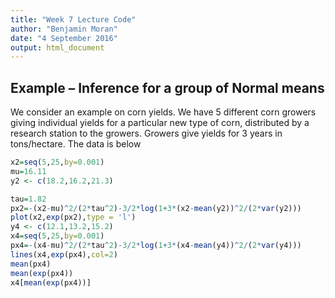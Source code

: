 ```yaml
---
title: "Week 7 Lecture Code"
author: "Benjamin Moran"
date: "4 September 2016"
output: html_document
---
```


## Example – Inference for a group of Normal means
We consider an example on corn yields. We have 5 different corn growers giving individual yields for a particular new type of corn, distributed by a research station to the growers. Growers give yields for 3 years in tons/hectare. The data is below


```r
x2=seq(5,25,by=0.001)
mu=16.11
y2 <- c(18.2,16.2,21.3)

tau=1.82
px2=-(x2-mu)^2/(2*tau^2)-3/2*log(1+3*(x2-mean(y2))^2/(2*var(y2))) 
plot(x2,exp(px2),type = 'l')
y4 <- c(12.1,13.2,15.2)
x4=seq(5,25,by=0.001) 
px4=-(x4-mu)^2/(2*tau^2)-3/2*log(1+3*(x4-mean(y4))^2/(2*var(y4))) 
lines(x4,exp(px4),col=2)
mean(px4)
mean(exp(px4))
x4[mean(exp(px4))]

```

